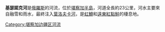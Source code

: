 '''基瑟諾克河'''是[[俄羅斯|俄羅斯]]的河流，位於[[堪察加半島|堪察加半島]]，河道全長約23公里，河水主要來自融雪和雨水，最終注入[[葉洛夫卡河|葉洛夫卡河]]，是[[虹鱒|虹鱒]]和[[遠東紅點鮭|遠東紅點鮭]]的棲息地。

{{Russia-geo-stub}}

[[Category:堪察加边疆区河流|Category:堪察加边疆区河流]]